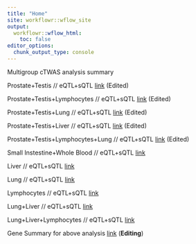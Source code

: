 ```yaml
---
title: "Home"
site: workflowr::wflow_site
output:
  workflowr::wflow_html:
    toc: false
editor_options:
  chunk_output_type: console
---
```


Multigroup cTWAS analysis summary

Prostate+Testis // eQTL+sQTL [link](cTWAS_noLD_european_prostatetestis_output.html) (Edited)

Prostate+Testis+Lymphocytes // eQTL+sQTL [link](cTWAS_noLD_european_prostatetestislymphocytes_output.html) (Edited)

Prostate+Testis+Lung // eQTL+sQTL [link](cTWAS_noLD_european_prostatetestislung_output.html) (Edited)

Prostate+Testis+Liver // eQTL+sQTL [link](cTWAS_noLD_european_prostatetestisliver_output.html) (Edited)

Prostate+Testis+Lymphocytes+Lung // eQTL+sQTL [link](cTWAS_noLD_european_prostatetestislymphocyteslung_output.html) (Edited)

Small Instestine+Whole Blood // eQTL+sQTL [link](cTWAS_noLD_european_intestinewb_output.html)

Liver // eQTL+sQTL [link](cTWAS_noLD_european_liver_output.html)

Lung // eQTL+sQTL [link](cTWAS_noLD_european_lung_output.html)

Lymphocytes // eQTL+sQTL [link](cTWAS_noLD_european_lymphocytes_output.html)

Lung+Liver // eQTL+sQTL [link](cTWAS_noLD_european_lungliver_output.html)

Lung+Liver+Lymphocytes // eQTL+sQTL [link](cTWAS_noLD_european_lungliverlymphocytes_output.html)

Gene Summary for above analysis [link](cTWAS_noLD_european_GENE_SUMMARY.html) (**Editing**)